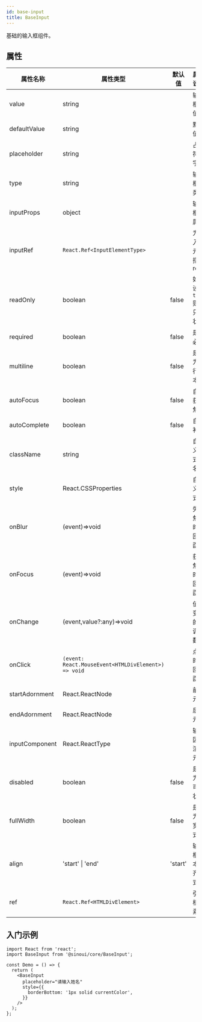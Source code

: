 ```yaml
---
id: base-input
title: BaseInput
---
```


基础的输入框组件。

## 属性

| 属性名称       | 属性类型                                            | 默认值  | 属性说明                   |
| -------------- | --------------------------------------------------- | ------- | -------------------------- |
| value          | string                                              |         | 输入框的值                 |
| defaultValue   | string                                              |         | 默认值                     |
| placeholder    | string                                              |         | 占位符文字                 |
| type           | string                                              |         | 输入框的类型               |
| inputProps     | object                                              |         | 输入框的属性               |
| inputRef       | `React.Ref<InputElementType>`                       |         | 为输入框元素指定 ref       |
| readOnly       | boolean                                             | false   | 如果设为`true`则为只读状态 |
| required       | boolean                                             | false   | 是否必填                   |
| multiline      | boolean                                             | false   | 是否为多行文本             |
| autoFocus      | boolean                                             | false   | 自动获取焦点               |
| autoComplete   | boolean                                             | false   | 自动补全                   |
| className      | string                                              |         | 自定义样式类名称           |
| style          | React.CSSProperties                                 |         | 自定义样式                 |
| onBlur         | (event)=>void                                       |         | 失去焦点时的回调函数       |
| onFocus        | (event)=>void                                       |         | 获得焦点时的回调函数       |
| onChange       | (event,value?:any)=>void                            |         | 值改变时的回调函数         |
| onClick        | `(event: React.MouseEvent<HTMLDivElement>) => void` |         | 点击时的回调函数           |
| startAdornment | React.ReactNode                                     |         | 前缀元素                   |
| endAdornment   | React.ReactNode                                     |         | 后缀元素                   |
| inputComponent | React.ReactType                                     |         | 输入区域渲染元素           |
| disabled       | boolean                                             | false   | 是否为不可用状态           |
| fullWidth      | boolean                                             | false   | 是否为全宽模式             |
| align          | 'start' \| 'end'                                    | 'start' | 输入框文本对齐方式         |
| ref            | `React.Ref<HTMLDivElement>`                         |         | 引用根元素                 |

## 入门示例

```tsx
import React from 'react';
import BaseInput from '@sinoui/core/BaseInput';

const Demo = () => {
  return (
    <BaseInput
      placeholder="请输入姓名"
      style={{
        borderBottom: '1px solid currentColor',
      }}
    />
  );
};
```
